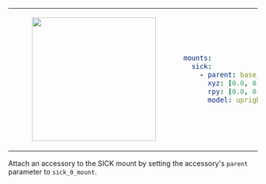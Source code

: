 <table>
<tr>
<td>
<center>
<figure>
    <img src={require("./img/sick_upright.png").default} width="250" />
</figure>
</center>
</td>
<td>

```yaml
mounts:
  sick:
    - parent: base_link
      xyz: [0.0, 0.0, 0.0]
      rpy: [0.0, 0.0, 0.0]
      model: upright
```

</td>
</tr>
</table>

Attach an accessory to the SICK mount by setting the accessory's `parent` parameter to `sick_0_mount`.
